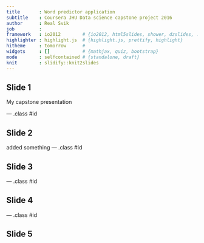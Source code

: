 ```yaml
---
title       : Word predictor application
subtitle    : Coursera JHU Data science capstone project 2016
author      : Real Svik
job         : 
framework   : io2012        # {io2012, html5slides, shower, dzslides, ...}
highlighter : highlight.js  # {highlight.js, prettify, highlight}
hitheme     : tomorrow      # 
widgets     : []            # {mathjax, quiz, bootstrap}
mode        : selfcontained # {standalone, draft}
knit        : slidify::knit2slides
---
```


## Slide 1

My capstone presentation


--- .class #id 

## Slide 2
added something
--- .class #id 

## Slide 3

--- .class #id 

## Slide 4

--- .class #id 

## Slide 5






